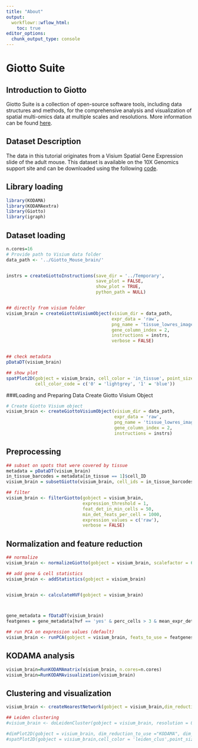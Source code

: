 ```yaml
---
title: "About"
output:
  workflowr::wflow_html:
    toc: true
editor_options:
  chunk_output_type: console
---
```


# Giotto Suite

## Introduction to Giotto 

Giotto Suite is a collection of open-source software tools, including data structures and methods, for the comprehensive analysis and visualization of spatial multi-omics data at multiple scales and resolutions. More information can be found [here](https://drieslab.github.io/Giotto_website/).

## Dataset Description

The data in this tutorial originates from a Visium Spatial Gene Expression slide of the adult mouse. This dataset is available on the 10X Genomics support site and can be downloaded using the following [code](code/Giotto_mouse_brain.sh).

## Library loading

```r
library(KODAMA)
library(KODAMAextra)
library(Giotto)
library(igraph)
```
## Dataset loading 
```r
n.cores=16
# Provide path to Visium data folder
data_path <- '../Giotto_Mouse_brain/'


instrs = createGiottoInstructions(save_dir = '../Temporary',
                                  save_plot = FALSE,
                                  show_plot = TRUE,
                                  python_path = NULL)


## directly from visium folder
visium_brain = createGiottoVisiumObject(visium_dir = data_path,
                                        expr_data = 'raw',
                                        png_name = 'tissue_lowres_image.png',
                                        gene_column_index = 2,
                                        instructions = instrs,
                                        verbose = FALSE)


## check metadata
pDataDT(visium_brain)

## show plot
spatPlot2D(gobject = visium_brain, cell_color = 'in_tissue', point_size = 2,
           cell_color_code = c('0' = 'lightgrey', '1' = 'blue'))

```
###Loading and Preparing Data
Create Giotto Visium Object
```r

# Create Giotto Visium object
visium_brain <- createGiottoVisiumObject(visium_dir = data_path,
                                         expr_data = 'raw',
                                         png_name = 'tissue_lowres_image.png',
                                         gene_column_index = 2,
                                         instructions = instrs)
```
## Preprocessing
```r
## subset on spots that were covered by tissue
metadata = pDataDT(visium_brain)
in_tissue_barcodes = metadata[in_tissue == 1]$cell_ID
visium_brain = subsetGiotto(visium_brain, cell_ids = in_tissue_barcodes)

## filter
visium_brain <- filterGiotto(gobject = visium_brain,
                             expression_threshold = 1,
                             feat_det_in_min_cells = 50,
                             min_det_feats_per_cell = 1000,
                             expression_values = c('raw'),
                             verbose = FALSE)
```
## Normalization and feature reduction
```r

## normalize
visium_brain <- normalizeGiotto(gobject = visium_brain, scalefactor = 6000, verbose = FALSE)

## add gene & cell statistics
visium_brain <- addStatistics(gobject = visium_brain)


visium_brain <- calculateHVF(gobject = visium_brain)



gene_metadata = fDataDT(visium_brain)
featgenes = gene_metadata[hvf == 'yes' & perc_cells > 3 & mean_expr_det > 0.4]$feat_ID

## run PCA on expression values (default)
visium_brain <- runPCA(gobject = visium_brain, feats_to_use = featgenes)

```
## KODAMA analysis

```r

visium_brain=RunKODAMAmatrix(visium_brain, n.cores=n.cores)
visium_brain=RunKODAMAvisualization(visium_brain)
```

## Clustering and visualization

```r

visium_brain <- createNearestNetwork(gobject = visium_brain,dim_reduction_to_use = "KODAMA", dim_reduction_name="KODAMA",dimensions_to_use = 1:2, k = 15)

## Leiden clustering
#visium_brain <- doLeidenCluster(gobject = visium_brain, resolution = 0.5, n_iterations = 1000,network_name = "sNN.KODAMA")

#dimPlot2D(gobject = visium_brain, dim_reduction_to_use ="KODAMA", dim_reduction_name="KODAMA",cell_color = 'leiden_clus',point_size = 2)
#spatPlot2D(gobject = visium_brain,cell_color = 'leiden_clus',point_size = 2.5)
```
